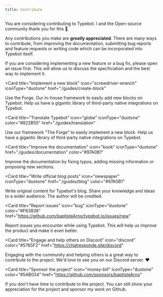 ```yaml
---
title: Contribute
---
```


You are considering contributing to Typebot. I and the Open-source community thank you for this 🙏.

Any contributions you make are **greatly appreciated**. There are many ways to contribute, from improving the documentation, submitting bug reports and feature requests or writing code which can be incorporated into Typebot itself.

<Note>
  If you are considering implementing a new feature or a bug fix, please open an
  issue first. This will allow us to discuss the specficiation and the best way
  to implement it.
</Note>

<Card
  title="Implement a new block"
  icon="screwdriver-wrench"
  iconType="duotone"
  href="./guides/create-block"
>
  Use the Forge. Our in-house framework to easily add new blocks on Typebot.
  Help us have a gigantic library of third-party native integrations on Typebot.
</Card>

<Card
  title="Translate Typebot"
  icon="globe"
  iconType="duotone"
  color="#822B55"
  href="./guides/translation"
>
  Use our framework "The Forge" to easily implement a new block. Help us have a
  gigantic library of third-party native integrations on Typebot.
</Card>

<Card
  title="Improve the documentation"
  icon="book"
  iconType="duotone"
  href="./guides/documentation"
  color="#97A0B1"
>
  Improve the documentation by fixing typos, adding missing information or
  proposing new sections.
</Card>

<Card
  title="Write official blog posts"
  icon="newspaper"
  iconType="duotone"
  href="./guides/blog"
  color="#97A0B1"
>
  Write original content for Typebot's blog. Share your knowledge and ideas to a
  wider audience. The author will be credited.
</Card>

<Card
  title="Report issues"
  icon="bug"
  iconType="duotone"
  color="#F63838"
  href="https://github.com/baptisteArno/typebot.io/issues/new"
>
  Report issues you encounter while using Typebot. This will help us improve the
  product and make it even better.
</Card>

<Card
  title="Engage and help others on Discord"
  icon="discord"
  color="#5765F2"
  href="https://chatresponde.site/discord"
>
  Engaging with the community and helping others is a great way to contribute to
  the project. We'd love to see you on our Discord server. ❤️
</Card>

<Card
  title="Sponsor the project"
  icon="money-bill"
  iconType="duotone"
  color="#5AB034"
  href="https://github.com/sponsors/baptisteArno"
>
  If you don't have time to contribute to the project. You can still show your
  appreciation for the project and sponsor my work on Github.
</Card>
